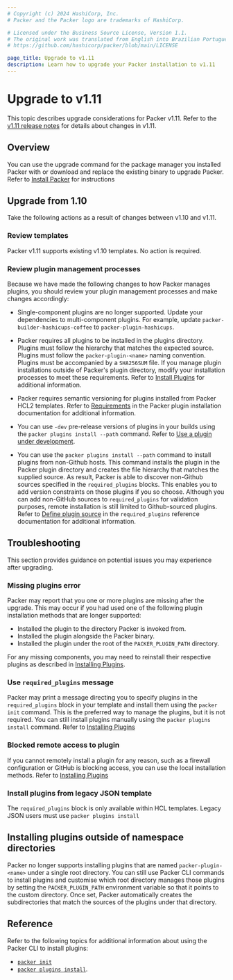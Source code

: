 ```yaml
---
# Copyright (c) 2024 HashiCorp, Inc.
# Packer and the Packer logo are trademarks of HashiCorp.

# Licensed under the Business Source License, Version 1.1.
# The original work was translated from English into Brazilian Portuguese.
# https://github.com/hashicorp/packer/blob/main/LICENSE

page_title: Upgrade to v1.11
description: Learn how to upgrade your Packer installation to v1.11
---
```


# Upgrade to v1.11

This topic describes upgrade considerations for Packer v1.11. Refer to the [v1.11 release notes](/packer/docs/release-notes/v1_11) for details about changes in v1.11.

## Overview

You can use the upgrade command for the package manager you installed Packer with or download and replace the existing binary to upgrade Packer. Refer to [Install Packer](/packer/install) for instructions

## Upgrade from 1.10

Take the following actions as a result of changes between v1.10 and v1.11.

### Review templates

Packer v1.11 supports existing v1.10 templates. No action is required.

### Review plugin management processes

Because we have made the following changes to how Packer manages plugins, you should review your plugin management processes and make changes accordingly:

* Single-component plugins are no longer supported. Update your dependencies to multi-component plugins. For example, update `packer-builder-hashicups-coffee` to `packer-plugin-hashicups`.

* Packer requires all plugins to be installed in the plugins directory. Plugins must follow the hierarchy that matches the expected source. Plugins must follow the `packer-plugin-<name>` naming convention. Plugins must be accompanied by a `SHA256SUM` file. If you manage plugin installations outside of Packer's plugin directory, modify your installation processes to meet these requirements. Refer to [Install Plugins](/packer/docs/plugins/install) for additional information.

* Packer requires semantic versioning for plugins installed from Packer HCL2 templates. Refer to [Requirements](/packer/docs/plugins/install#requiremets) in the Packer plugin installation documentation for additional information.

* You can use `-dev` pre-release versions of plugins in your builds using the `packer plugins install --path` command. Refer to [Use a plugin under development](/packer/docs/plugins/install#use-a-plugin-under-development).

* You can use the `packer plugins install --path` command to install plugins from non-Github hosts. This command installs the plugin in the Packer plugin directory and creates the file hierarchy that matches the supplied source. As result, Packer is able to discover non-Github sources specified in the `required_plugins` blocks. This enables you to add version constraints on those plugins if you so choose.
  Although you can add non-GitHub sources to `required_plugins` for validation purposes, remote installation is still limited to Github-sourced plugins. Refer to [Define plugin source](/packer/docs/templates/hcl_templates/blocks/packer#define-plugin-source) in the `required_plugins` reference documentation for additional information.

## Troubleshooting

This section provides guidance on potential issues you may experience after upgrading.

### Missing plugins error

Packer may report that you one or more plugins are missing after the upgrade.
This may occur if you had used one of the following plugin installation methods that are longer supported:

* Installed the plugin to the directory Packer is invoked from.
* Installed the plugin alongside the Packer binary.
* Installed the plugin under the root of the `PACKER_PLUGIN_PATH` directory.

For any missing components, you may need to reinstall their respective plugins as described in [Installing Plugins](/packer/docs/plugins/install).

### Use `required_plugins` message

Packer may print a message directing you to specify plugins in the `required_plugins` block in your template and install them using the `packer init` command.
This is the preferred way to manage the plugins, but it is not required. You can still install plugins manually using the `packer plugins install` command. Refer to [Installing Plugins](/packer/docs/plugins/install)

### Blocked remote access to plugin

If you cannot remotely install a plugin for any reason, such as a firewall configuration or GitHub is blocking access, you can use the local installation methods. Refer to [Installing Plugins](/packer/docs/plugins/install)

### Install plugins from legacy JSON template

The `required_plugins` block is only available within HCL templates. Legacy JSON users must use `packer plugins install`

## Installing plugins outside of namespace directories

Packer no longer supports installing plugins that are named `packer-plugin-<name>` under a single root directory.
You can still use Packer CLI commands to install plugins and customise which root directory manages those plugins by setting the `PACKER_PLUGIN_PATH` environment variable so that it points to the custom directory.
Once set, Packer automatically creates the subdirectories that match the sources of the plugins under that directory.

## Reference

Refer to the following topics for additional information about using the Packer CLI to install plugins:
* [`packer init`](https://developer.hashicorp.com/packer/docs/commands/init)
* [`packer plugins install`](https://developer.hashicorp.com/packer/docs/commands/plugins/install).
